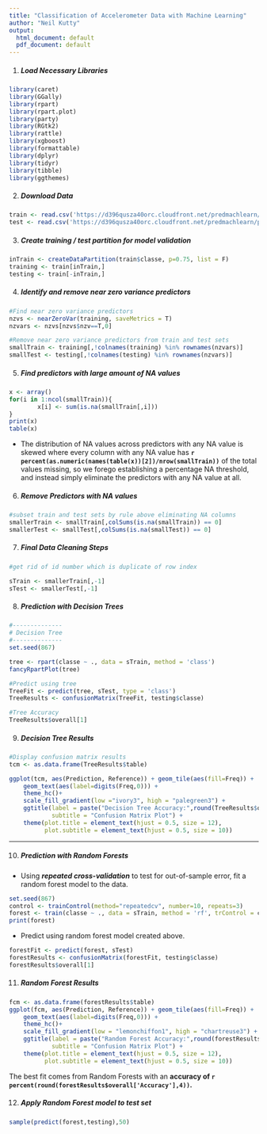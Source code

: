 ```yaml
---
title: "Classification of Accelerometer Data with Machine Learning"
author: "Neil Kutty"
output:
  html_document: default
  pdf_document: default
---
```

1. ##### Load Necessary Libraries

```r
library(caret)
library(GGally)
library(rpart)
library(rpart.plot)
library(party)
library(RGtk2)
library(rattle)
library(xgboost)
library(formattable)
library(dplyr)
library(tidyr)
library(tibble)
library(ggthemes)
```

2. ##### Download Data

```r
train <- read.csv('https://d396qusza40orc.cloudfront.net/predmachlearn/pml-training.csv')
test <- read.csv('https://d396qusza40orc.cloudfront.net/predmachlearn/pml-testing.csv')
```

3. ##### Create training / test partition for model validation

```r
inTrain <- createDataPartition(train$classe, p=0.75, list = F)
training <- train[inTrain,]
testing <- train[-inTrain,]
```

4. ##### Identify and remove near zero variance predictors

```r
#Find near zero variance predictors
nzvs <- nearZeroVar(training, saveMetrics = T)
nzvars <- nzvs[nzvs$nzv==T,0]

#Remove near zero variance predictors from train and test sets
smallTrain <- training[,!colnames(training) %in% rownames(nzvars)]
smallTest <- testing[,!colnames(testing) %in% rownames(nzvars)]
```


5. ##### Find predictors with large amount of NA values

```r
x <- array()
for(i in 1:ncol(smallTrain)){
        x[i] <- sum(is.na(smallTrain[,i]))
}
print(x)
table(x)
```

- The distribution of NA values across predictors with any NA value is skewed where every 
column with any NA value has **`r percent(as.numeric(names(table(x))[2])/nrow(smallTrain))`** of 
the total values missing, so we forego establishing a percentage NA threshold, and instead simply
eliminate the predictors with any NA value at all.

6. ##### Remove Predictors with NA values

```r
#subset train and test sets by rule above eliminating NA columns
smallerTrain <- smallTrain[,colSums(is.na(smallTrain)) == 0]
smallerTest <- smallTest[,colSums(is.na(smallTest)) == 0]
```

7. ##### Final Data Cleaning Steps

```r
#get rid of id number which is duplicate of row index

sTrain <- smallerTrain[,-1]
sTest <- smallerTest[,-1]
```

8. ##### Prediction with Decision Trees

```r
#--------------
# Decision Tree
#--------------
set.seed(867)

tree <- rpart(classe ~ ., data = sTrain, method = 'class')
fancyRpartPlot(tree)

#Predict using tree
TreeFit <- predict(tree, sTest, type = 'class')
TreeResults <- confusionMatrix(TreeFit, testing$classe)

#Tree Accuracy
TreeResults$overall[1]
```

9. ##### Decision Tree Results

```r
#Display confusion matrix results
tcm <- as.data.frame(TreeResults$table)

ggplot(tcm, aes(Prediction, Reference)) + geom_tile(aes(fill=Freq)) +
    geom_text(aes(label=digits(Freq,0))) +
    theme_hc()+
    scale_fill_gradient(low ="ivory3", high = "palegreen3") +
    ggtitle(label = paste("Decision Tree Accuracy:",round(TreeResults$overall['Accuracy'],4)),
            subtitle = "Confusion Matrix Plot") +
    theme(plot.title = element_text(hjust = 0.5, size = 12),
          plot.subtitle = element_text(hjust = 0.5, size = 10))
```

---

10. ##### Prediction with Random Forests

- Using ***repeated cross-validation*** to test for out-of-sample error, fit a random forest model to the data. 

```r
set.seed(867)
control <- trainControl(method="repeatedcv", number=10, repeats=3)
forest <- train(classe ~ ., data = sTrain, method = 'rf', trControl = control)
print(forest)
```

- Predict using random forest model created above. 

```r
forestFit <- predict(forest, sTest)
forestResults <- confusionMatrix(forestFit, testing$classe)
forestResults$overall[1]
```

11. ##### Random Forest Results
```r

fcm <- as.data.frame(forestResults$table)
ggplot(fcm, aes(Prediction, Reference)) + geom_tile(aes(fill=Freq)) +
    geom_text(aes(label=digits(Freq,0))) +
    theme_hc()+
    scale_fill_gradient(low = "lemonchiffon1", high = "chartreuse3") +
    ggtitle(label = paste("Random Forest Accuracy:",round(forestResults$overall['Accuracy'],4)),
            subtitle = "Confusion Matrix Plot") +
    theme(plot.title = element_text(hjust = 0.5, size = 12),
          plot.subtitle = element_text(hjust = 0.5, size = 10))

```

The best fit comes from Random Forests with an **accuracy of `r percent(round(forestResults$overall['Accuracy'],4))`.**  

12. ##### Apply Random Forest model to test set
```r
sample(predict(forest,testing),50)
```